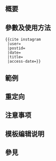 {{NoteTA|G1=MediaWiki}}{{Documentation subpage}}<!-- 在本行下編輯模板說明 -->

== 概要 ==

== 參數及使用方法 ==
<pre style="margin:0px; border:none; white-space:pre;">
{{cite instagram
 |user=
 |postid=
 |date=
 |title=
 |access-date=}}
</pre>

== 範例 ==

== 重定向 ==

== 注意事项 ==

== 模板编辑说明 ==

== 參見 ==

<includeonly>{{Sandbox other||<!-- 本行下加入模板的分類 -->

}}</includeonly>